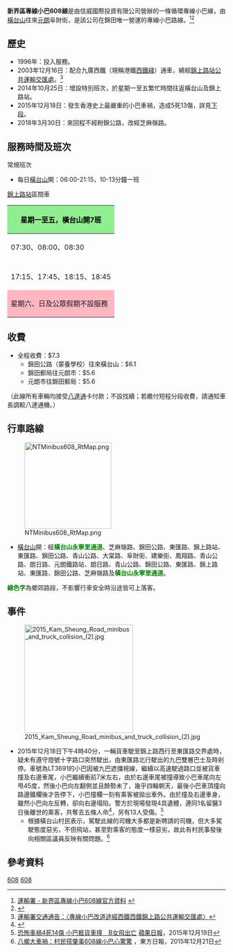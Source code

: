 {{公共汽車路線基礎資訊
| 路線名稱 =新界區專線小巴608線
| 代表圖像 =NTMinibus608 CZ8870.jpg
| 代表圖像二 =
| 圖像說明二 =
| 經營者 =信威國際
| 路線用車 =[[豐田Coaster|豐田Coaster]]LPG
| 起點站 =[[橫台山|橫台山]]
| 途經地點 =[[八鄉警署|八鄉警署]]、[[錦田公路|錦田公路]]、[[錦上路站|錦上路站]]、[[錦田市|錦田市]]、[[坳頭|坳頭]]
| 終點站 = [[元朗|元朗]]（[[阜財街|阜財街]]）（循環線）
| 全程行駛里程=20.4公里（來回程）
| 全程行車時間=50分鐘（來回程）
| 起點站服務時間 = 06:00-21:15
| 班次頻率 =10-13分鐘
| 全程收費 =$7.3
| 去程分段收費站點     = 錦田公路（蒙養學校）往來橫台山：$6.1
| 回程分段收費站點     =蒙養學校往來元朗（[[阜財街|阜財街]]）：$5.6
| 服務時間以外替代路線 =
| 主要競爭交通         =[[九龍巴士54線|九龍巴士54線]]<br>[[九龍巴士77K線|九龍巴士77K線]]<br>[[新界區專線小巴602線|新界區專線小巴602線]]
| 備註                 =
}}
'''新界區專線小巴608線'''是由信威國際投資有限公司營辦的一條循環專線小巴線，由[[橫台山|橫台山]]往來[[元朗|元朗]]阜財街，是該公司在錦田唯一營運的專線小巴路線。<ref>[http://www.td.gov.hk/tc/transport_in_hong_kong/public_transport/minibuses/green/gmb_online_guide/new_territories_gmb_routes/nt_608/index.html 運輸署 - 新界區專線小巴608線官方資料] {{webarchive|url=https://web.archive.org/web/20111024070227/http://www.td.gov.hk/tc/transport_in_hong_kong/public_transport/minibuses/green/gmb_online_guide/new_territories_gmb_routes/nt_608/index.html |date=2011-10-24 }}</ref><ref>{{Cite web |url=http://www.681busterminal.com/version2/index.php?fi=a201&id=436 |title=681巴士總站 - 新界專線小巴608線 |access-date=2010-06-10 |archive-date=2019-08-10 |archive-url=https://web.archive.org/web/20190810235849/http://www.681busterminal.com/version2/index.php?fi=a201&id=436 |dead-url=no }}</ref>

==歷史==
*1996年：投入服務。
*2003年12月16日：配合九廣西鐵（現稱港鐵[[西鐵綫|西鐵綫]]）通車，繞經[[錦上路站公共運輸交匯處|錦上路站公共運輸交匯處]]。<ref>[https://web.archive.org/web/20041118012149/http://www.info.gov.hk/td/chi/notice/specialtravel/busyl20.htm 運輸署交通通告：〈專線小巴改道途經西鐵西鐵錦上路公共運輸交匯處〉]</ref>
*2014年10月25日：增設特別班次，於星期一至五繁忙時間往返橫台山及錦上路站。
*2015年12月18日：發生香港史上最嚴重的小巴車禍，造成5死13傷，詳見[[#事件|下段]]。
*2018年3月30日：來回程不經粉錦公路，改經芝麻嶺路。

==服務時間及班次==
;常規班次
*每日[[橫台山|橫台山]]開：06:00-21:15，10-13分鐘一班
;[[錦上路站|錦上路站]]區間車
{|class="wikitable" style="text-align:center; width:320px; font-size:13px;"
! style="background:lightgreen; color:black;"|星期一至五，橫台山開7班
|-
|07:30、08:00、08:30
|-
| bgcolor=#AAAAAA|
|-
|17:15、17:45、18:15、18:45
|-
!style="background:lightpink;" |星期六、日及公眾假期不設服務
|}

==收費==
*全程收費：$7.3
**錦田公路（蒙養學校）往來橫台山：$6.1
**錦田郵局往元朗市：$5.6
**元朗市往錦田郵局：$5.6
（此線所有車輛均接受[[八達通|八達通]]卡付款；不設找續；若繳付短程分段收費，請通知車長調較八達通機。）

==行車路線==
[[File:NTMinibus608_RtMap.png|200px]]
*[[橫台山|橫台山]]開：經<span style="color:Green;">'''橫台山永寧里通道'''</span>、芝麻嶺路、錦田公路、東匯路、錦上路站、東匯路、錦田公路、青山公路、大棠路、阜財街、建樂街、鳳翔路、青山公路、朗日路、元朗鐵路站、朗日路、青山公路、錦田公路、東匯路、錦上路站、東匯路、錦田公路、芝麻嶺路及<span style="color:Green;">'''橫台山永寧里通道'''</span>。
;<span style="color:Green;">'''綠色字'''</span>為鄉郊路段，不影響行車安全時沿途皆可上落客。

==事件==
[[File:2015_Kam_Sheung_Road_minibus_and_truck_collision_(2).jpg|250px]]
*2015年12月18日下午4時40分，一輛貨車駛至錦上路西行至東匯路交界處時，疑未有遵守燈號十字路口突然駛出，由東匯路北行駛出的九巴雙層巴士及時剎停。車號為LT3691的小巴因被九巴遮擋視線，繼續以高速駛過路口並被貨車撞及右邊車尾，小巴繼續衝前7米左右，由於右邊車尾被撞導致小巴車尾向左甩45度，然後小巴向左翻側並且餘勢未了，幾乎四輪朝天，最後小巴車頂撞向路邊鐵欄後才告停下，小巴撞欄一刻有乘客被拋出車外。由於撞及右邊車身，雖然小巴向左反轉，卻向右邊塌陷。警方於現場發現4具遺體，連同1名留醫3日後離世的乘客，共奪去五條人命<ref>{{cite web |title=元朗錦上路車禍再多一傷者不治 死亡人數增至5人 |url=http://news.rthk.hk/rthk/ch/component/k2/1231060-20151221.htm |publisher=[[香港電台|香港電台]] |date=2015年12月21日 |access-date=2015年12月22日 |archive-date=2015年12月22日 |archive-url=https://web.archive.org/web/20151222154918/http://news.rthk.hk/rthk/ch/component/k2/1231060-20151221.htm |dead-url=no }}{{zh-hant}}</ref>，另有13人受傷。<ref>[http://hk.apple.nextmedia.com/news/first/20151219/19418487 恐怖車禍4死14傷 小巴捱貨車撞　B女飛出亡] {{Wayback|url=http://hk.apple.nextmedia.com/news/first/20151219/19418487 |date=20170823063312 }} [[蘋果日報|蘋果日報]]，2015年12月19日</ref>
**根據橫台山村民表示，駕駛此線的司機大多都是新聘請的司機，但大多駕駛態度惡劣，不但飛站，甚至對乘客的態度一樣惡劣，故此有村民事發後向相關區議員反映有關問題。<ref>[http://hk.on.cc/hk/bkn/cnt/news/20151221/bkn-20151221114006459-1221_00822_001.html 八鄉大車禍：村民搭肇事608線小巴心驚驚] {{Wayback|url=http://hk.on.cc/hk/bkn/cnt/news/20151221/bkn-20151221114006459-1221_00822_001.html |date=20191029203123 }}，東方日報，2015年12月21日</ref>

==參考資料==
<references />

{{元朗區小巴路線列表}}
[[Category:新界區小巴路線|608]]
[[Category:元朗區小巴路線|608]]